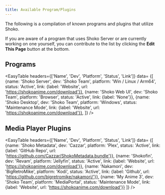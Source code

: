 ```yaml
---
title: Available Program/Plugins
---
```



The following is a compilation of known programs and plugins that utilize Shoko.

If you are aware of a program that uses Shoko Server or are currently working on one yourself, you can contribute to the list by clicking the **Edit This Page** button at the bottom.

## Programs

<EasyTable
	headers={['Name', 'Dev', 'Platform', 'Status', 'Link']}
	data=
		{[
			{name: 'Shoko Server', dev: 'Shoko Team', platform: 'Win / Linux / Arm64', status: 'Active', link: {label: 'Website', url: 'https://shokoanime.com/download'}},
			{name: 'Shoko Web UI', dev: 'Shoko Team', platform: 'Browser', status: 'Active', link: {label: 'None'}},
			{name: 'Shoko Desktop', dev: 'Shoko Team', platform: 'Windows', status: 'Maintenance Mode', link: {label: 'Website', url: 'https://shokoanime.com/download'}},
		]}
/>

## Media Player Plugins

<EasyTable
	headers={['Name', 'Dev', 'Platform', 'Status', 'Link']}
	data=
		{[
			{name: 'Shoko Metadata', dev: 'Cazzar', platform: 'Plex', status: 'Active', link: {label: 'GitHub Repo', url: 'https://github.com/Cazzar/ShokoMetadata.bundle'}},
			{name: 'Shokofin', dev: 'Revam', platform: 'Jellyfin', status: 'Active', link: {label: 'Website', url: 'https://shokoanime.com/download'}},
			{name: 'Nakamori', dev: 'BigRetroMike', platform: 'Kodi', status: 'Active', link: {label: 'Github', url: 'https://github.com/bigretromike/nakamori/'}},
			{name: 'My Anime 3', dev: 'Shoko Team', platform: 'MediaPortal', status: 'Maintenance Mode', link: {label: 'Website', url: 'https://shokoanime.com/download'}}
		]}
/>